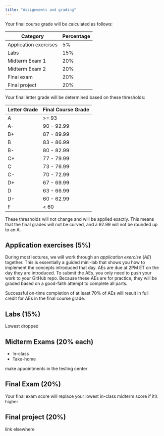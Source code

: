 ```yaml
---
title: "Assignments and grading"
---
```


Your final course grade will be calculated as follows:

| Category              | Percentage |
|-----------------------|------------|
| Application exercises | 5%         |
| Labs                  | 15%        |
| Midterm Exam 1        | 20%        |
| Midterm Exam 2        | 20%        |
| Final exam            | 20%        |
| Final project         | 20%        |

Your final letter grade will be determined based on these thresholds:

| Letter Grade | Final Course Grade |
|--------------|--------------------|
| A            | \>= 93             |
| A-           | 90 - 92.99         |
| B+           | 87 - 89.99         |
| B            | 83 - 86.99         |
| B-           | 80 - 82.99         |
| C+           | 77 - 79.99         |
| C            | 73 - 76.99         |
| C-           | 70 - 72.99         |
| D+           | 67 - 69.99         |
| D            | 63 - 66.99         |
| D-           | 60 - 62.99         |
| F            | \< 60              |

::: callout-warning
These thresholds will not change and will be applied exactly. This means that the final grades will not be curved, and a 92.99 will not be rounded up to an A.
:::

## Application exercises (5%)

During most lectures, we will work through an *application exercise* (*AE*) together. This is essentially a guided mini-lab that shows you how to implement the concepts introduced that day. AEs are due at 2PM ET on the day they are introduced. To submit the AEs, you only need to push your work to your GitHub repo. Because these AEs are for practice, they will be graded based on a good-faith attempt to complete all parts.

Successful on-time completion of at least 70% of AEs will result in full credit for AEs in the final course grade.

## Labs (15%)

Lowest dropped

## Midterm Exams (20% each)

-   In-class
-   Take-home

make appointments in the testing center

## Final Exam (20%)

Your final exam score will replace your lowest in-class midterm score if it's higher

## Final project (20%)

link elsewhere
